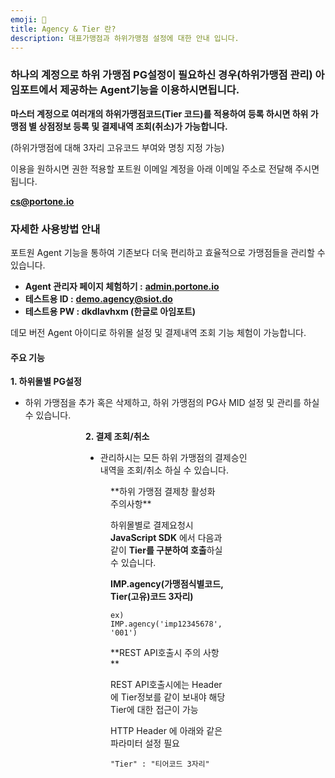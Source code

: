 ```yaml
---
emoji: 🎈
title: Agency & Tier 란?
description: 대표가맹점과 하위가맹점 설정에 대한 안내 입니다.
---
```





### **하나의 계정으로 하위 가맹점 PG설정이 필요하신 경우(하위가맹점 관리) 아임**포트에서 제공하는 **Agent기능**을 이용하시면됩니다.

**마스터 계정으로 여러개의 하위가맹점코드(Tier 코드)를 적용하여 등록 하시면 하위 가맹점 별 상점정보 등록 및 결제내역 조회(취소)가 가능합니다.**

(하위가맹점에 대해 3자리 고유코드 부여와 명칭 지정 가능)

<Hint style="info">
이용을 원하시면 권한 적용할 포트원 이메일 계정을 아래 이메일 주소로 전달해 주시면 됩니다.

[**cs@portone.io**](mailto:cs@portone.io)

</Hint>

### 자세한 사용방법 안내

포트원 Agent 기능을 통하여 기존보다 더욱 편리하고 효율적으로 가맹점들을 관리할 수 있습니다.

* **Agent 관리자 페이지 체험하기 :** [**admin.portone.io**](http://admin.portone.io/)
* **테스트용 ID :** [**demo.agency@siot.do**](mailto:demo.agency@siot.do)
* **테스트용 PW : dkdlavhxm (한글로 아임포트)**

데모 버전 Agent 아이디로 하위몰 설정 및 결제내역 조회 기능 체험이 가능합니다.

#### 주요 기능

**1. 하위몰별 PG설정**

* 하위 가맹점을 추가 혹은 삭제하고, 하위 가맹점의 PG사 MID 설정 및 관리를 하실 수 있습니다.

<Figure src="/gitbook-assets/ko/image (292).png" caption="하위 가맹점 PG설정 예시 화면" />

<Figure src="/gitbook-assets/ko/image (214).png" caption="하위 가맹점 PG설정 예시 화면" />

<Figure src="/gitbook-assets/ko/image (246).png" caption="하위 가맹점 코드 생성 화면" />

**2. 결제 조회/취소**

* 관리하시는 모든 하위 가맹점의 결제승인 내역을 조회/취소 하실 수 있습니다.

<Figure src="/gitbook-assets/ko/image (157).png" caption="하위 가맹점 결제내역 조회 예시" />

<Hint style="info">
**하위 가맹점 결제창 활성화 주의사항**

하위몰별로 결제요청시 **JavaScript SDK** 에서 다음과 같이 **Tier를 구분하여 호출**하실 수 있습니다.

**IMP.agency(가맹점식별코드, Tier(고유)코드 3자리)**

`ex) IMP.agency('imp12345678', '001')`

</Hint>

<Hint style="info">
**REST API호출시 주의 사항**

REST API호출시에는 Header에 Tier정보를 같이 보내야 해당 Tier에 대한 접근이 가능

HTTP Header 에 아래와 같은 파라미터 설정 필요

`"Tier" : "티어코드 3자리"`

</Hint>
